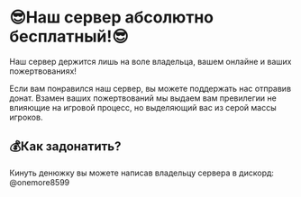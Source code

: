 # 😎Наш сервер абсолютно бесплатный!😎

Наш сервер держится лишь на воле владельца, вашем онлайне и ваших пожертвованиях!

Если вам понравился наш сервер, вы можете поддержать нас отправив донат.
Взамен ваших пожертвований мы выдаем вам превилегии не влияющие на игровой процесс, но выделяющий вас из серой массы игроков.

## 💰Как задонатить?

Кинуть денюжку вы можете написав владельцу сервера в дискорд: @onemore8599
